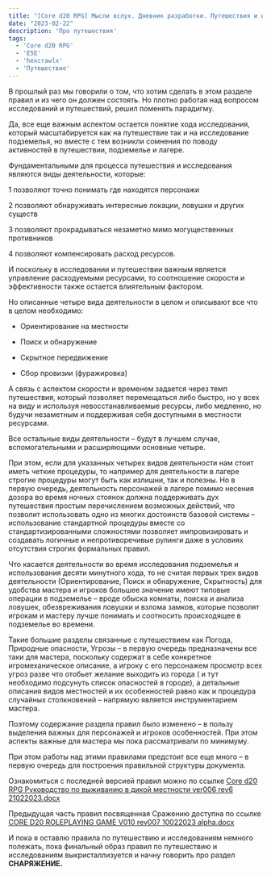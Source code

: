 ```yaml
---
title: "[Core d20 RPG] Мысли вслух. Дневник разработки. Путешествия и исследования, часть 2"
date: "2023-02-22"
description: 'Про путешествия'
tags: 
  - 'Core d20 RPG'
  - 'E5E'
  - 'hexcrawlх'
  - 'Путешествие'
---
```



В прошлый раз мы говорили о том, что хотим сделать в этом разделе правил и из чего он должен состоять. Но плотно работая над вопросом исследований и путешествий, решил поменять парадигму.

Да, все еще важным аспектом остается понятие хода исследования, который масштабируется как на путешествие так и на исследование подземелья, но вместе с тем возникли сомнения по поводу активностей в путешествии, подземелье и лагере.

Фундаментальными для процесса путешествия и исследования являются виды деятельности, которые:

1 позволяют точно понимать где находятся персонажи

2 позволяют обнаруживать интересные локации, ловушки и других существ

3 позволяют прокрадываться незаметно мимо могущественных противников

4 позволяют компенсировать расход ресурсов.

И поскольку в исследовании и путешествии важным является управление расходуемыми ресурсами, то соотношение скорости и эффективности также остается влиятельным фактором.

Но описанные четыре вида деятельности в целом и описывают все что в целом необходимо:

- Ориентирование на местности
    
- Поиск и обнаружение
    
- Скрытное передвижение
    
- Сбор провизии (фуражировка)
    

А связь с аспектом скорости и временем задается через темп путешествия, который позволяет перемещаться либо быстро, но у всех на виду и используя невосстанавливаемые ресурсы, либо медленно, но будучи незаметным и поддерживая себя доступными в местности ресурсами.

Все остальные виды деятельности – будут в лучшем случае, вспомогательными и расширяющими основные четыре.

При этом, если для указанных четырех видов деятельности нам стоит иметь четкие процедуры, то например для деятельности в лагере строгие процедуры могут быть как излишни, так и полезны. Но в первую очередь, деятельность персонажей в лагере помимо несения дозора во время ночных стоянок должна поддерживать дух путешествия простым перечислением возможных действий, что позволит использовать одно из многих достоинств базовой системы – использование стандартной процедуры вместе со стандартизированными сложностями позволяет импровизировать и создавать логичные и непротиворечивые рулинги даже в условиях отсутствия строгих формальных правил.

Что касается деятельности во время исследования подземелья и использования десяти минутного хода, то не считая первых трех видов деятельности (Ориентирование, Поиск и обнаружение, Скрытность) для удобства мастера и игроков большее значение имеют типовые операции в подземелье – вроде обыска комнаты, поиска и анализа ловушек, обезвреживания ловушки и взлома замков, которые позволят игрокам и мастеру лучше понимать и соотносить происходящее в подземелье во времени.

Такие большие разделы связанные с путешествием как Погода, Природные опасности, Угрозы – в первую очередь предназначены все таки для мастера, поскольку содержат в себе конкретное игромеханическое описание, а игроку с его персонажем просмотр всех угроз разве что отобьет желание выходить из города ( и тут необходимо подсунуть список опасностей в городе), а детальные описания видов местностей и их особенностей равно как и процедура случайных столкновений – напрямую является инструментарием мастера.

Поэтому содержание раздела правил было изменено – в пользу выделения важных для персонажей и игроков особенностей. При этом аспекты важные для мастера мы пока рассматривали по минимуму.

При этом работы над этими правилами предстоит все еще много – в первую очередь для построения правильной структуры документа.

Ознакомиться с последней версией правил можно по ссылке [Core d20 RPG Руководство по выживанию в дикой местности ver006 rev6 21022023.docx](https://1drv.ms/w/s!Atcrhwwo1lBA2PMbRLcY3er5Arpopw?e=eiEfWD)

Предыдущая часть правил посвященная Сражению доступна по ссылке [CORE D20 ROLEPLAYING GAME V010 rev007 10022023 alpha.docx](https://1drv.ms/w/s!Atcrhwwo1lBA2PEBCh8cAFe8b9SVFQ?e=lXjjlt)

И пока я оставлю правила по путешествию и исследованиям немного полежать, пока финальный образ правил по путешествию и исследованиям выкристаллизуется и начну говорить про раздел **СНАРЯЖЕНИЕ.**
